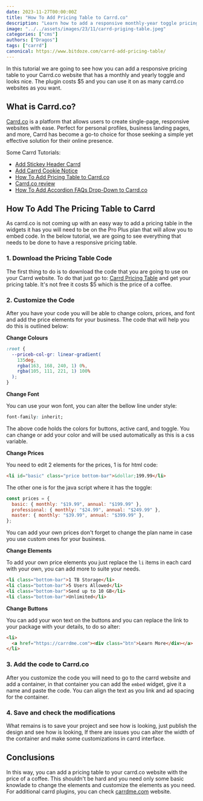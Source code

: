 ```yaml
---
date: 2023-11-27T00:00:00Z
title: "How To Add Pricing Table to Carrd.co"
description: "Learn how to add a responsive monthly-year toggle pricing table to Carrd.co"
image: "../../assets/images/23/11/carrd-priging-table.jpeg"
categories: ["cms"]
authors: ["Dragos"]
tags: ["carrd"]
canonical: https://www.bitdoze.com/carrd-add-pricing-table/
---
```



In this tutorial we are going to see how you can add a responsive pricing table to your Carrd.co website that has a monthly and yearly toggle and looks nice. The plugin costs $5 and you can use it on as many carrd.co websites as you want.

## What is Carrd.co?

[Carrd.co](https://try.carrd.co/bitdoze) is a platform that allows users to create single-page, responsive websites with ease. Perfect for personal profiles, business landing pages, and more, Carrd has become a go-to choice for those seeking a simple yet effective solution for their online presence.

Some Carrd Tutorials:

- [Add Stickey Header Carrd](https://www.bitdoze.com/add-stickey-header-carrd/)
- [Add Carrd Cookie Notice](https://www.bitdoze.com/add-cookie-notice-carrd/)
- [How To Add Pricing Table to Carrd.co](https://www.bitdoze.com/carrd-add-pricing-table/)
- [Carrd.co review](https://www.bitdoze.com/carrd-review/)
- [How To Add Accordion FAQs Drop-Down to Carrd.co](https://www.bitdoze.com/add-accordion-carrd/)

## How To Add The Pricing Table to Carrd

<YouTubeEmbed
  url="https://www.youtube.com/embed/Q3UpuDDs0AY"
  label="How To Add Pricing Table to Carrd.co"
/>

As carrd.co is not coming up with an easy way to add a pricing table in the widgets it has you will need to be on the Pro Plus plan that will allow you to embed code. In the below tutorial, we are going to see everything that needs to be done to have a responsive pricing table.

### 1. Download the Pricing Table Code

The first thing to do is to download the code that you are going to use on your Carrd website. To do that just go to: [Carrd Pricing Table](https://webdoze.net/buy/carrd-co-pricing-table/) and get your pricing table. It's not free it costs $5 which is the price of a coffee.

### 2. Customize the Code

After you have your code you will be able to change colors, prices, and font and add the price elements for your business. The code that will help you do this is outlined below:

**Change Colours**

```css
:root {
  --priceb-col-gr: linear-gradient(
    135deg,
    rgba(163, 168, 240, 1) 0%,
    rgba(105, 111, 221, 1) 100%
  );
}
```

**Change Font**

You can use your won font, you can alter the bellow line under style:

```css
font-family: inherit;
```

The above code holds the colors for buttons, active card, and toggle. You can change or add your color and will be used automatically as this is a css variable.

**Change Prices**

You need to edit 2 elements for the prices, 1 is for html code:

```html
<li id="basic" class="price bottom-bar">&dollar;199.99</li>
```

The other one is for the java script where it has the toggle:

```js
const prices = {
  basic: { monthly: "$19.99", annual: "$199.99" },
  professional: { monthly: "$24.99", annual: "$249.99" },
  master: { monthly: "$39.99", annual: "$399.99" },
};
```

You can add your own prices don't forget to change the plan name in case you use custom ones for your business.

**Change Elements**

To add your own price elements you just replace the `li` items in each card with your own, you can add more to suite your needs.

```html
<li class="bottom-bar">1 TB Storage</li>
<li class="bottom-bar">5 Users Allowed</li>
<li class="bottom-bar">Send up to 10 GB</li>
<li class="bottom-bar">Unlimited</li>
```

**Change Buttons**

You can add your won text on the buttons and you can replace the link to your package with your details, to do so alter:

```html
<li>
  <a href="https://carrdme.com"><div class="btn">Learn More</div></a>
</li>
```

### 3. Add the code to Carrd.co

After you customize the code you will need to go to the carrd website and add a container, in that container you can add the `embed` widget, give it a name and paste the code. You can align the text as you link and ad spacing for the container.

### 4. Save and check the modifications

What remains is to save your project and see how is looking, just publish the design and see how is looking, If there are issues you can alter the width of the container and make some customizations in carrd interface.

## Conclusions

In this way, you can add a pricing table to your carrd.co website with the price of a coffee. This shouldn't be hard and you need only some basic knowlade to change the elements and customize the elements as you need. For additional carrd plugins, you can check [carrdme.com](https://carrdme.com/) website.